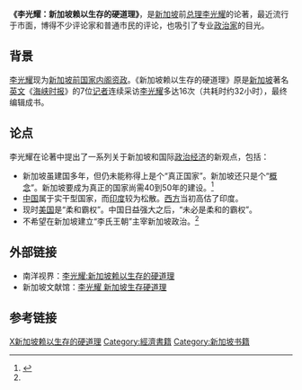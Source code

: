 '''《李光耀：新加坡赖以生存的硬道理》'''，是[[新加坡|新加坡]]前[[总理|总理]][[李光耀|李光耀]]的论著，最近流行于市面，博得不少评论家和普通市民的评论，也吸引了专业[[政治家|政治家]]的目光。

==背景==
[[李光耀|李光耀]]现为[[新加坡|新加坡]][[前国家|前国家]][[内阁资政|内阁资政]]。《新加坡赖以生存的硬道理》原是[[新加坡|新加坡]]著名[[英文|英文]]《[[海峡时报|海峡时报]]》的7位[[记者|记者]]连续采访[[李光耀|李光耀]]多达16次（共耗时约32小时），最终编辑成书。

==论点==
李光耀在论著中提出了一系列关于新加坡和国际[[政治|政治]][[经济|经济]]的新观点，包括：
* 新加坡虽建国多年，但仍未能称得上是个“真正国家”。新加坡还只是个“[[概念|概念]]”。新加坡要成为真正的国家尚需40到50年的建设。<ref name="凤凰卫视—李光耀">{{cite web |url=http://phtv.ifeng.com/program/zbjsj/detail_2011_01/25/4439053_0.shtml |title=李光耀：新加坡非真正国家 中国才是范例 |publisher=[[凤凰卫视|凤凰卫视]] （2011年01月25日 11:08） |accessdate=2011年1月10日 |language=zh |archive-date=2017年1月10日 |archive-url=https://web.archive.org/web/20170110161207/http://phtv.ifeng.com/program/zbjsj/detail_2011_01/25/4439053_0.shtml |dead-url=no }}</ref>
* [[中国|中国]]属于实干型国家，而[[印度|印度]]较为松散。[[西方|西方]]当初高估了印度。
* 现时[[美国|美国]]是“柔和霸权”。中国日益强大之后，“未必是柔和的霸权”。
* 不希望在新加坡建立“李氏王朝”主宰新加坡政治。<ref name="凤凰卫视—李光耀"/>

==外部链接==
* 南洋视界：[http://www.nanyangpost.com/news/singapore/5558.html 李光耀:新加坡赖以生存的硬道理]{{Dead link|date=2020年1月 |bot=InternetArchiveBot |fix-attempted=yes }}
* 新加坡文献馆：[http://www.sginsight.com/xjp/index.php?id=5751 李光耀 新加坡生存硬道理] {{Wayback|url=http://www.sginsight.com/xjp/index.php?id=5751 |date=20160304110037 }}

==参考链接==
{{reflist}}

[[Category:2011年書籍|X新加坡赖以生存的硬道理]]
[[Category:經濟書籍|Category:經濟書籍]]
[[Category:新加坡书籍|Category:新加坡书籍]]